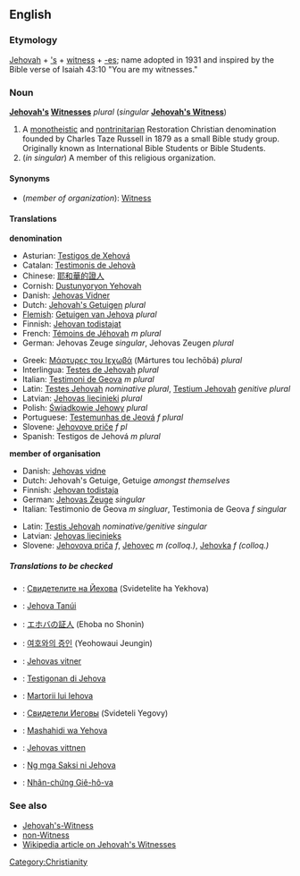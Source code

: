 ==English==

===Etymology===
[[Jehovah]] + [['s]] + [[witness]] + [[-es]]; name adopted in 1931 and inspired by the Bible verse of Isaiah 43:10 "You are my witnesses."

===Noun===
'''[[Jehovah]][['s]] [[Witness]]es''' ''plural'' (''singular'' '''[[Jehovah's Witness]]''')

# A [[monotheistic]] and [[nontrinitarian]] Restoration Christian denomination founded by Charles Taze Russell in 1879 as a small Bible study group. Originally known as International Bible Students or Bible Students.
# (''in singular'') A member of this religious organization.

====Synonyms====
*(''member of organization''): [[Witness]]

====Translations====

'''denomination'''
{{top}}
*Asturian: [[Testigos de Xehová]]
*Catalan: [[Testimonis de Jehovà]]
*Chinese: [[耶和華的證人]]
*Cornish: [[Dustunyoryon Yehovah]]
*Danish: [[Jehovas Vidner]] {{c}} {{p}}
*Dutch: [[Jehovah's Getuigen]] ''plural''
*[[Flemish]]: [[Getuigen van Jehova]] ''plural''
*Finnish: [[Jehovan todistajat]]
*French: [[Témoins de Jéhovah]] ''m plural''
*German: Jehovas Zeuge ''singular'', Jehovas Zeugen ''plural''
{{mid}}
*Greek: [[Μάρτυρες του Ιεχωβά]] (Mártures tou Iechōbá) ''plural''
*Interlingua: [[Testes de Jehovah]] ''plural''
*Italian: [[Testimoni de Geova]] ''m plural''
*Latin: [[Testes Jehovah]] ''nominative plural'', [[Testium Jehovah]] ''genitive plural''
*Latvian: [[Jehovas liecinieki]] ''plural''
*Polish: [[Świadkowie Jehowy]] ''plural''
*Portuguese: [[Testemunhas de Jeová]] ''f plural''
*Slovene: [[Jehovove priče]] ''f pl''
*Spanish: Testigos de Jehová ''m plural''
{{bottom}}

'''member of organisation'''
{{top}}
*Danish: [[Jehovas vidne]] {{n}}
*Dutch: Jehovah's Getuige, Getuige ''amongst themselves'' 
*Finnish: [[Jehovan todistaja]]
*German: [[Jehovas Zeuge]] ''singular''
*Italian: Testimonio de Geova ''m singluar'', Testimonia de Geova ''f singular''
{{mid}}
*Latin: [[Testis Jehovah]] ''nominative/genitive singular''
*Latvian: [[Jehovas liecinieks]]
*Slovene: [[Jehovova priča]] ''f'', [[Jehovec]] ''m (colloq.)'', [[Jehovka]] ''f (colloq.)'' 
{{bottom}}

=====Translations to be checked=====
{{checktrans}}
*{{ttbc|Bulgarian}}: [[Свидетелите на Йехова]] (Svidetelite ha Yekhova)
*{{ttbc|Hungarian}}: [[Jehova Tanúi]]
*{{ttbc|Japanese}}: [[エホバの証人]] (Ehoba no Shonin)
*{{ttbc|Korean}}: [[여호와의 증인]] (Yeohowaui Jeungin)
*{{ttbc|Norwegian}}: [[Jehovas vitner]]
*{{ttbc|Papiamento}}: [[Testigonan di Jehova]]
*{{ttbc|Romanian}}: [[Martorii lui Iehova]]
*{{ttbc|Russian}}: [[Свидетели Иеговы]] (Svideteli Yegovy)
*{{ttbc|Swahili}}: [[Mashahidi wa Yehova]]
*{{ttbc|Swedish}}: [[Jehovas vittnen]]
*{{ttbc|Tagalog}}: [[Ng mga Saksi ni Jehova]]
*{{ttbc|Vietnamese}}: [[Nhân-chứng Giê-hô-va]]

===See also===
*[[Jehovah's-Witness]]
*[[non-Witness]]
*[[w:Jehovah's_Witnesses|Wikipedia article on Jehovah's Witnesses]]

[[Category:Christianity]]